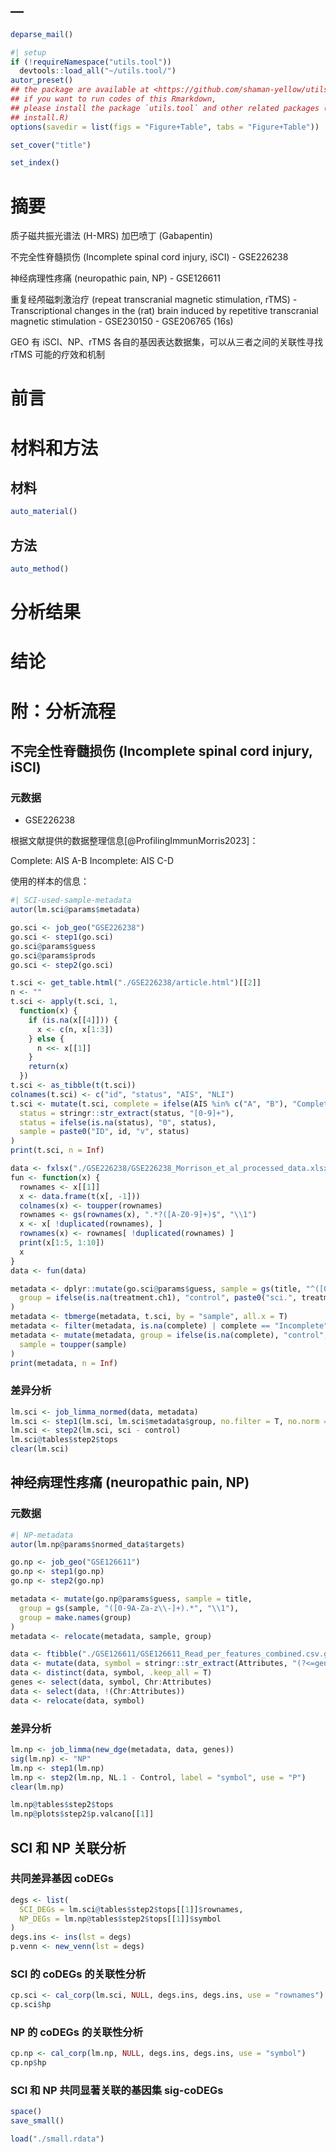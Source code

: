 ---
---

```r
deparse_mail()
```

```r
#| setup
if (!requireNamespace("utils.tool"))
  devtools::load_all("~/utils.tool/")
autor_preset()
## the package are available at <https://github.com/shaman-yellow/utils.tool>
## if you want to run codes of this Rmarkdown,
## please install the package `utils.tool` and other related packages (run
## install.R)
options(savedir = list(figs = "Figure+Table", tabs = "Figure+Table"))
```

```r
set_cover("title")
```

```r
set_index()
```

# 摘要 {#abstract}

质子磁共振光谱法 (H-MRS) 
加巴喷丁 (Gabapentin)

不完全性脊髓损伤 (Incomplete spinal cord injury, iSCI) 
- GSE226238

神经病理性疼痛 (neuropathic pain, NP) 
- GSE126611

重复经颅磁刺激治疗 (repeat transcranial magnetic stimulation, rTMS)
- Transcriptional changes in the (rat) brain induced by repetitive transcranial magnetic stimulation
- GSE230150
- GSE206765 (16s)

GEO 有 iSCI、NP、rTMS 各自的基因表达数据集，可以从三者之间的关联性寻找 rTMS 可能的疗效和机制

# 前言 {#introduction}

# 材料和方法 {#methods}

## 材料

```r
auto_material()
```

## 方法

```r
auto_method()
```

# 分析结果 {#results}

# 结论 {#dis}

# 附：分析流程 {#workflow}

## 不完全性脊髓损伤 (Incomplete spinal cord injury, iSCI) 

### 元数据

- GSE226238

根据文献提供的数据整理信息[@ProfilingImmunMorris2023]：

Complete: AIS A-B
Incomplete: AIS C-D

使用的样本的信息：

```r
#| SCI-used-sample-metadata
autor(lm.sci@params$metadata)
```

```r
go.sci <- job_geo("GSE226238")
go.sci <- step1(go.sci)
go.sci@params$guess
go.sci@params$prods
go.sci <- step2(go.sci)

t.sci <- get_table.html("./GSE226238/article.html")[[2]]
n <- ""
t.sci <- apply(t.sci, 1,
  function(x) {
    if (is.na(x[[4]])) {
      x <- c(n, x[1:3])
    } else {
      n <<- x[[1]]
    }
    return(x)
  })
t.sci <- as_tibble(t(t.sci))
colnames(t.sci) <- c("id", "status", "AIS", "NLI")
t.sci <- mutate(t.sci, complete = ifelse(AIS %in% c("A", "B"), "Complete", "Incomplete"),
  status = stringr::str_extract(status, "[0-9]+"),
  status = ifelse(is.na(status), "0", status),
  sample = paste0("ID", id, "v", status)
)
print(t.sci, n = Inf)

data <- fxlsx("./GSE226238/GSE226238_Morrison_et_al_processed_data.xlsx")
fun <- function(x) {
  rownames <- x[[1]]
  x <- data.frame(t(x[, -1]))
  colnames(x) <- toupper(rownames)
  rownames <- gs(rownames(x), ".*?([A-Z0-9]+)$", "\\1")
  x <- x[ !duplicated(rownames), ]
  rownames(x) <- rownames[ !duplicated(rownames) ]
  print(x[1:5, 1:10])
  x
}
data <- fun(data)

metadata <- dplyr::mutate(go.sci@params$guess, sample = gs(title, "^([0-9A-Za-z]+).*", "\\1"),
  group = ifelse(is.na(treatment.ch1), "control", paste0("sci.", treatment.ch1))
)
metadata <- tbmerge(metadata, t.sci, by = "sample", all.x = T)
metadata <- filter(metadata, is.na(complete) | complete == "Incomplete")
metadata <- mutate(metadata, group = ifelse(is.na(complete), "control", "sci"),
  sample = toupper(sample)
)
print(metadata, n = Inf)
```

### 差异分析

```r
lm.sci <- job_limma_normed(data, metadata)
lm.sci <- step1(lm.sci, lm.sci$metadata$group, no.filter = T, no.norm = T)
lm.sci <- step2(lm.sci, sci - control)
lm.sci@tables$step2$tops
clear(lm.sci)

```


## 神经病理性疼痛 (neuropathic pain, NP) 

### 元数据

```r
#| NP-metadata
autor(lm.np@params$normed_data$targets)
```

```r
go.np <- job_geo("GSE126611")
go.np <- step1(go.np)
go.np <- step2(go.np)

metadata <- mutate(go.np@params$guess, sample = title,
  group = gs(sample, "([0-9A-Za-z\\-]+).*", "\\1"),
  group = make.names(group)
)
metadata <- relocate(metadata, sample, group)

data <- ftibble("./GSE126611/GSE126611_Read_per_features_combined.csv.gz")
data <- mutate(data, symbol = stringr::str_extract(Attributes, "(?<=gene_name\\=)[A-Z0-9]+"))
data <- distinct(data, symbol, .keep_all = T)
genes <- select(data, symbol, Chr:Attributes)
data <- select(data, !(Chr:Attributes))
data <- relocate(data, symbol)
```

### 差异分析

```r
lm.np <- job_limma(new_dge(metadata, data, genes))
sig(lm.np) <- "NP"
lm.np <- step1(lm.np)
lm.np <- step2(lm.np, NL.1 - Control, label = "symbol", use = "P")
clear(lm.np)

lm.np@tables$step2$tops
lm.np@plots$step2$p.valcano[[1]]
```

## SCI 和 NP 关联分析

### 共同差异基因 coDEGs

```r
degs <- list(
  SCI_DEGs = lm.sci@tables$step2$tops[[1]]$rownames,
  NP_DEGs = lm.np@tables$step2$tops[[1]]$symbol
)
degs.ins <- ins(lst = degs)
p.venn <- new_venn(lst = degs)
```

### SCI 的 coDEGs 的关联性分析

```r
cp.sci <- cal_corp(lm.sci, NULL, degs.ins, degs.ins, use = "rownames")
cp.sci$hp
```

### NP 的 coDEGs 的关联性分析

```r
cp.np <- cal_corp(lm.np, NULL, degs.ins, degs.ins, use = "symbol")
cp.np$hp
```

### SCI 和 NP 共同显著关联的基因集 sig-coDEGs



```r
space()
save_small()

load("./small.rdata")
```
